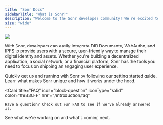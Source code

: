 ```yaml
---
title: "Sonr Docs"
sidebarTitle: "What is Sonr?"
description: "Welcome to the Sonr developer community! We're excited to have you join us in building applications that incorporate decentralized identity and asset management"
size: "wide"
---
```


<Frame>
  <img src="/static/images/quick-start.svg" />
</Frame>

With Sonr, developers can easily integrate <Tooltip tip="DID documents are a decentralized, self-sovereign method of storing and sharing identity information.">DID Documents</Tooltip>, <Tooltip tip="DID documents are a decentralized, self-sovereign method of storing and sharing identity information.">WebAuthn</Tooltip>, and <Tooltip tip="DID documents are a decentralized, self-sovereign method of storing and sharing identity information.">IPFS</Tooltip> to provide users with a secure, user-friendly way to manage their digital
identity and assets. Whether you're building a decentralized application, a social network, or a financial platform, Sonr has the tools you need to focus on shipping an engaging user experience.

<CardGroup cols={2}>
    <Card
    title="Getting Started"
    icon="rocket-launch"
    iconType="duotone"
    color="#0077C9"
    href="/build-apps/quick-start"
  >
    Quickly get up and running with Sonr by following our getting started guide.
  </Card>
  <Card
    title="Technology"
    icon="microchip"
    iconType="duotone"
    color="#FFA500"
    href="/introduction/technology"
  >
  Learn what makes Sonr unique and how it works under the hood.
  </Card>

  <Card
    title="FAQ"
    icon="block-question"
    iconType="solid"
    color="#9B30FF"
    href="/introduction/faq"
  >
    Have a question? Check out our FAQ to see if we've already answered it.
  </Card>
  <Card
    title="Roadmap"
    icon="bullseye-arrow"
    iconType="duotone"
    color="#00FF00"
    href="https://roadmap.sonr.io"
  >
    See what we're working on and what's coming next.
  </Card>
</CardGroup>
